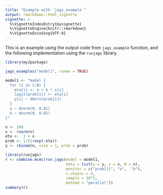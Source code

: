 ```yaml
---
title: "Example with `jags_example`"
output: rmarkdown::html_vignette
vignette: >
  %\VignetteIndexEntry{myvignette}
  %\VignetteEngine{knitr::rmarkdown}
  %\VignetteEncoding{UTF-8}
---
```


This is an example using the output code from `jags_example` function, and the following implementation using the `runjags` library.


```r
library(myJpackage)
```

```r
jags_examples("model1", runme = TRUE)
```

```r
model1 <- "model {
  for (i in 1:N) {
    eta[i] <- a + b * x[i]
    logit(prob[i]) <- eta[i]
    y[i] ~ dbern(prob[i])
  }
  a ~ dnorm(0, 0.01)
  b ~ dnorm(0, 0.01)
}"

n <- 100
x <- rnorm(n)
eta <-  1 + x
prob <- 1/(1+exp(-eta))
y <- rbinom(n, size = 1, prob = prob)

library(runjags)
r <- combine.mcmc(run.jags(model = model1,
                           data = list(y = y, x = x, N = n),
                           monitor = c("prob[1]", "a",  "b"),
                           n.chains = 4,
                           sample = 10^5,
                           method = "parallel"))
summary(r)
```
